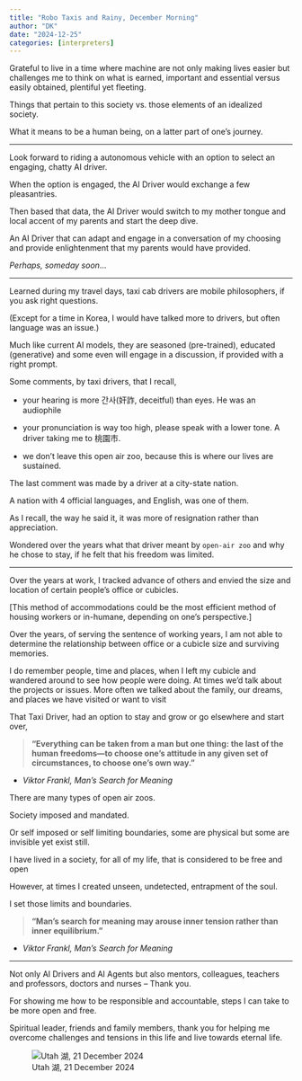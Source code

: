 ```yaml
---
title: "Robo Taxis and Rainy, December Morning"
author: "DK"
date: "2024-12-25"
categories: [interpreters]
---
```


Grateful to live in a time where machine are not only making lives easier but challenges me to think on what is earned, important and essential versus easily obtained, plentiful yet fleeting.

Things that pertain to this society vs. those elements of an idealized society.

What it means to be a human being, on a latter part of one's journey.

------------------------------------------------------------------------

Look forward to riding a autonomous vehicle with an option to select an engaging, chatty AI driver.

When the option is engaged, the AI Driver would exchange a few pleasantries.

Then based that data, the AI Driver would switch to my mother tongue and local accent of my parents and start the deep dive.

An AI Driver that can adapt and engage in a conversation of my choosing and provide enlightenment that my parents would have provided.

*Perhaps, someday soon*...

------------------------------------------------------------------------

Learned during my travel days, taxi cab drivers are mobile philosophers, if you ask right questions.

(Except for a time in Korea, I would have talked more to drivers, but often language was an issue.)

Much like current AI models, they are seasoned (pre-trained), educated (generative) and some even will engage in a discussion, if provided with a right prompt.

Some comments, by taxi drivers, that I recall,

-   your hearing is more 간사(奸詐, deceitful) than eyes. He was an audiophile

-   your pronunciation is way too high, please speak with a lower tone. A driver taking me to 桃園市.

-   we don't leave this open air zoo, because this is where our lives are sustained.

The last comment was made by a driver at a city-state nation.

A nation with 4 official languages, and English, was one of them.

As I recall, the way he said it, it was more of resignation rather than appreciation.

Wondered over the years what that driver meant by `open-air zoo` and why he chose to stay, if he felt that his freedom was limited.

------------------------------------------------------------------------

Over the years at work, I tracked advance of others and envied the size and location of certain people's office or cubicles.

\[This method of accommodations could be the most efficient method of housing workers or in-humane, depending on one's perspective.\]

Over the years, of serving the sentence of working years, I am not able to determine the relationship between office or a cubicle size and surviving memories.

I do remember people, time and places, when I left my cubicle and wandered around to see how people were doing. At times we'd talk about the projects or issues. More often we talked about the family, our dreams, and places we have visited or want to visit

That Taxi Driver, had an option to stay and grow or go elsewhere and start over,

> **“Everything can be taken from a man but one thing: the last of the human freedoms—to choose one’s attitude in any given set of circumstances, to choose one’s own way.”**

-   *Viktor Frankl, Man's Search for Meaning*

There are many types of open air zoos.

Society imposed and mandated.

Or self imposed or self limiting boundaries, some are physical but some are invisible yet exist still.

I have lived in a society, for all of my life, that is considered to be free and open

However, at times I created unseen, undetected, entrapment of the soul.

I set those limits and boundaries.

> **“Man’s search for meaning may arouse inner tension rather than inner equilibrium.”**

-   *Viktor Frankl, Man's Search for Meaning*

------------------------------------------------------------------------

Not only AI Drivers and AI Agents but also mentors, colleagues, teachers and professors, doctors and nurses – Thank you.

For showing me how to be responsible and accountable, steps I can take to be more open and free.

Spiritual leader, friends and family members, thank you for helping me overcome challenges and tensions in this life and live towards eternal life.

![Utah 湖, 21 December 2024](images/DSC_8116~2-EFFECTS.jpg)
